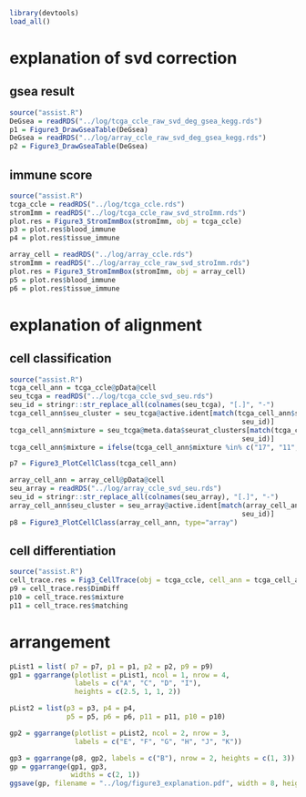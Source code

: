 ```r
library(devtools)
load_all()
```

# explanation of svd correction
## gsea result
```r
source("assist.R")
DeGsea = readRDS("../log/tcga_ccle_raw_svd_deg_gsea_kegg.rds")
p1 = Figure3_DrawGseaTable(DeGsea)
DeGsea = readRDS("../log/array_ccle_raw_svd_deg_gsea_kegg.rds")
p2 = Figure3_DrawGseaTable(DeGsea)
```

## immune score
```r
source("assist.R")
tcga_ccle = readRDS("../log/tcga_ccle.rds")
stromImm = readRDS("../log/tcga_ccle_raw_svd_stroImm.rds")
plot.res = Figure3_StromImmBox(stromImm, obj = tcga_ccle)
p3 = plot.res$blood_immune
p4 = plot.res$tissue_immune
```

```r
array_cell = readRDS("../log/array_ccle.rds")
stromImm = readRDS("../log/array_ccle_raw_svd_stroImm.rds")
plot.res = Figure3_StromImmBox(stromImm, obj = array_cell)
p5 = plot.res$blood_immune
p6 = plot.res$tissue_immune
```


# explanation of alignment
## cell classification
```r
source("assist.R")
tcga_cell_ann = tcga_ccle@pData@cell
seu_tcga = readRDS("../log/tcga_ccle_svd_seu.rds")
seu_id = stringr::str_replace_all(colnames(seu_tcga), "[.]", "-")
tcga_cell_ann$seu_cluster = seu_tcga@active.ident[match(tcga_cell_ann$sampleID, 
                                                         seu_id)]
tcga_cell_ann$mixture = seu_tcga@meta.data$seurat_clusters[match(tcga_cell_ann$sampleID, 
                                                         seu_id)]
tcga_cell_ann$mixture = ifelse(tcga_cell_ann$mixture %in% c("17", "11", "20", "16", "31", "54"), "mixture", "other")

p7 = Figure3_PlotCellClass(tcga_cell_ann)
```

```r
array_cell_ann = array_cell@pData@cell
seu_array = readRDS("../log/array_ccle_svd_seu.rds")
seu_id = stringr::str_replace_all(colnames(seu_array), "[.]", "-")
array_cell_ann$seu_cluster = seu_array@active.ident[match(array_cell_ann$sampleID, 
                                                         seu_id)]
p8 = Figure3_PlotCellClass(array_cell_ann, type="array")
```
## cell differentiation
```r
source("assist.R")
cell_trace.res = Fig3_CellTrace(obj = tcga_ccle, cell_ann = tcga_cell_ann)
p9 = cell_trace.res$DimDiff
p10 = cell_trace.res$mixture
p11 = cell_trace.res$matching
```
# arrangement
```r

pList1 = list( p7 = p7, p1 = p1, p2 = p2, p9 = p9)
gp1 = ggarrange(plotlist = pList1, ncol = 1, nrow = 4,
                labels = c("A", "C", "D", "I"),
                heights = c(2.5, 1, 1, 2))

pList2 = list(p3 = p3, p4 = p4,
              p5 = p5, p6 = p6, p11 = p11, p10 = p10)

gp2 = ggarrange(plotlist = pList2, ncol = 2, nrow = 3,
                labels = c("E", "F", "G", "H", "J", "K"))

gp3 = ggarrange(p8, gp2, labels = c("B"), nrow = 2, heights = c(1, 3))
gp = ggarrange(gp1, gp3,
               widths = c(2, 1))
ggsave(gp, filename = "../log/figure3_explanation.pdf", width = 8, height = 11)
```

